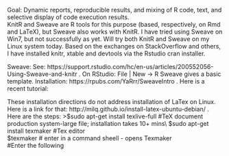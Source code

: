 Goal: Dynamic reports, reproducible results, and mixing of R code, text, and selective display of code execution results.\
KnitR and Sweave are R tools for this purpose (based, respectively, on Rmd and LaTeX), but Sweave also works with KnitR. I have tried using Sweave on Win7, but not successfully as yet. Will try both KnitR and Sweave on my Linux system today. Based on the exchanges on StackOverflow and others, I have installed knitr, xtable and devtools via the Rstudio cran installer. 

Sweave: See: https://support.rstudio.com/hc/en-us/articles/200552056-Using-Sweave-and-knitr . On RStudio: File | New -> R Sweave gives a basic template. Installation: https://rpubs.com/YaRrr/SweaveIntro . Here is a recent tutorial: 


These installation directions do not address installation of LaTex on Linux. Here is a link for that: http://milq.github.io/install-latex-ubuntu-debian/ .  Here are the steps:
>$sudo apt-get install texlive-full #TeX document production system-large file; installation takes 10+ mins\
$sudo apt-get install texmaker #Tex editor\
$texmaker # enter in a command sheell - opens Texmaker\
#Enter the following\

